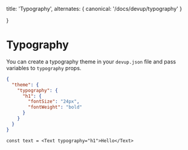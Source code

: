   title: 'Typography',
  alternates: {
    canonical: '/docs/devup/typography'
  }

}

# Typography

You can create a typography theme in your `devup.json` file and pass variables to `typography` props.

```json
{
  "theme": {
    "typography": {
      "h1": {
        "fontSize": "24px",
        "fontWeight": "bold"
      }
    }
  }
}
```

```tsx
const text = <Text typography="h1">Hello</Text>
```
